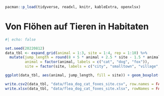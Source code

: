 ```r
pacman::p_load(tidyverse, readxl, knitr, kableExtra, openxlsx)
```

# Von Flöhen auf Tieren in Habitaten {#sec-example-4}

```r
#| echo: false

set.seed(20220812)
data_tbl <- expand_grid(animal = 1:3, site = 1:4, rep = 1:10) %>% 
  mutate(jump_length = round(8 + 5 * animal + 2.5 * site - 1.5 * animal * site + rnorm(n(), 0, 2), 2),
         animal = factor(animal, labels = c("cat", "dog", "fox")),
         site = factor(site, labels = c("city", "smalltown", "village", "field")))

ggplot(data_tbl, aes(animal, jump_length, fill = site)) + geom_boxplot()

write.csv2(data_tbl, "data/flea_dog_cat_foxes_site.csv", row.names = FALSE)
write.xlsx(data_tbl, "data/flea_dog_cat_foxes_site.xlsx", rowNames = FALSE)


```
